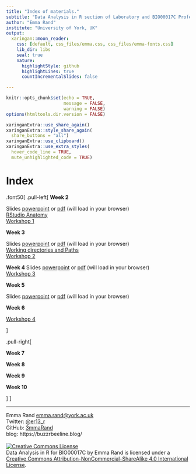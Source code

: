 ```yaml
---
title: "Index of materials."
subtitle: "Data Analysis in R section of Laboratory and BIO00017C Professional Skills for Bioscientists"
author: "Emma Rand"
institute: "University of York, UK"
output:
  xaringan::moon_reader:
    css: [default, css_files/emma.css, css_files/emma-fonts.css]
    lib_dir: libs
    seal: true
    nature:
      highlightStyle: github
      highlightLines: true
      countIncrementalSlides: false

---
```

```r
knitr::opts_chunk$set(echo = TRUE, 
                      message = FALSE,	
                      warning = FALSE)
options(htmltools.dir.version = FALSE)
```

```r
xaringanExtra::use_share_again()
xaringanExtra::style_share_again(
  share_buttons = "all")
xaringanExtra::use_clipboard()
xaringanExtra::use_extra_styles(
  hover_code_line = TRUE,         
  mute_unhighlighted_code = TRUE)
```

# Index

.font50[
.pull-left[
**Week 2**

Slides [powerpoint](slides/01-Introduction-to-module.pptx) or [pdf](slides/01-Introduction-to-module.pdf) (will load in your browser)  
[RStudio Anatomy](x-slides/rstudio-anatomy.html)  
[Workshop 1](workshops/01IntroductionToModuleAndRStudio.html) 

**Week 3**

Slides [powerpoint](slides/02-logic-data-types-importing.pptx) or [pdf](slides/02-logic-data-types-importing.pdf) (will load in your browser)   
[Working directories and Paths](x-slides/working_dir_and_paths.html)  
[Workshop 2](workshops/02TestingDataTypesReadingInData.html) 

**Week 4**
Slides [powerpoint](slides/03-normal-distributions-probabilities-ci.pptx) or [pdf](slides/03-normal-distributions-probabilities-ci.pdf) (will load in your browser)  
[Workshop 3](workshops/03NormalDistributionCalculatingProbabilitiesAndCI.html) 

**Week 5**

Slides [powerpoint](slides/04-one-sample-tests.pptx) or [pdf](slides/04-one-sample-tests.pdf) (will load in your browser)  



**Week 6**

[Workshop 4](workshops/04OneAndTwoSampleTests.html) 

]

.pull-right[

**Week 7**


**Week 8**

**Week 9**

**Week 10**

]
]

---


Emma Rand [emma.rand@york.ac.uk](mailto:emma.rand@york.ac.uk)  
Twitter: [@er13_r](https://twitter.com/er13_r)  
GitHub: [3mmaRand](https://github.com/3mmaRand)  
blog: https://buzzrbeeline.blog/  
<br>
<a rel="license" href="http://creativecommons.org/licenses/by-nc-sa/4.0/"><img alt="Creative Commons License" style="border-width:0" src="https://i.creativecommons.org/l/by-nc-sa/4.0/88x31.png" /></a><br /><span xmlns:dct="http://purl.org/dc/terms/" property="dct:title">Data Analysis in R for BIO00017C</span> by <span xmlns:cc="http://creativecommons.org/ns#" property="cc:attributionName">Emma Rand</span> is licensed under a <a rel="license" href="http://creativecommons.org/licenses/by-nc-sa/4.0/">Creative Commons Attribution-NonCommercial-ShareAlike 4.0 International License</a>.


